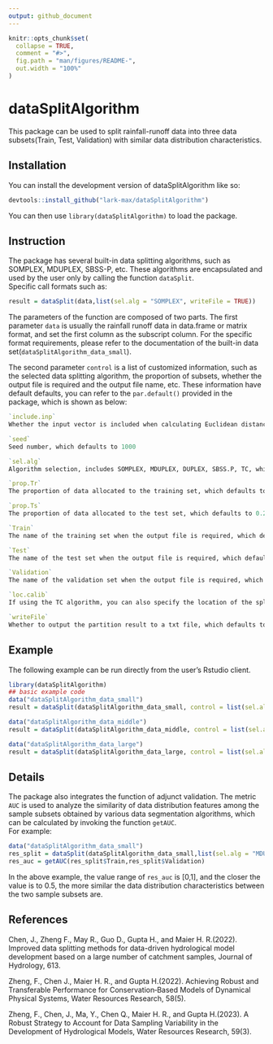 ```yaml
---
output: github_document
---
```


<!-- README.md is generated from README.Rmd. Please edit that file -->

```r
knitr::opts_chunk$set(
  collapse = TRUE,
  comment = "#>",
  fig.path = "man/figures/README-",
  out.width = "100%"
)
```

# dataSplitAlgorithm

<!-- badges: start -->
This package can be used to split rainfall-runoff data into three data
subsets(Train, Test, Validation) with similar data distribution characteristics.
<!-- badges: end -->

## Installation

You can install the development version of dataSplitAlgorithm like so:

``` r
devtools::install_github("lark-max/dataSplitAlgorithm")
```
You can then use `library(dataSplitAlgorithm)` to load the package.

## Instruction
The package has several built-in data splitting algorithms, such as SOMPLEX, MDUPLEX, SBSS-P, etc. 
These algorithms are encapsulated and used by the user only by calling the function `dataSplit`.  
Specific call formats such as:  

```r
result = dataSplit(data,list(sel.alg = "SOMPLEX", writeFile = TRUE))
```
  
The parameters of the function are composed of two parts. The first parameter `data` is usually the rainfall runoff data in data.frame or matrix format, and set the first column as the subscript column. For the specific format requirements, please refer to the documentation of the built-in data set(`dataSplitAlgorithm_data_small`).  

  
The second parameter `control` is a list of customized information, such as the selected data splitting algorithm, the proportion of subsets, whether the output file is required and the output file name, etc. These information have default defaults, you can refer to the  `par.default()` provided in the package, which is shown as below:
```r
`include.inp`	
Whether the input vector is included when calculating Euclidean distance between samples, which defaults to TRUE

`seed`	
Seed number, which defaults to 1000

`sel.alg`	
Algorithm selection, includes SOMPLEX, MDUPLEX, DUPLEX, SBSS.P, TC, which defaults to "MDUPLEX"

`prop.Tr`	
The proportion of data allocated to the training set, which defaults to 0.6

`prop.Ts`	
The proportion of data allocated to the test set, which defaults to 0.2

`Train`	
The name of the training set when the output file is required, which defaults to "Train.txt"

`Test`	
The name of the test set when the output file is required, which defaults to "Test.txt"

`Validation`	
The name of the validation set when the output file is required, which defaults to "Valid.txt"

`loc.calib`	
If using the TC algorithm, you can also specify the location of the splitting range, which defaults to c(0,0.6)

`writeFile`	
Whether to output the partition result to a txt file, which defaults to TRUE
```

## Example

The following example can be run directly from the user's Rstudio client. 

```r
library(dataSplitAlgorithm)
## basic example code
data("dataSplitAlgorithm_data_small")
result = dataSplit(dataSplitAlgorithm_data_small, control = list(sel.alg = "MDUPLEX",writeFile = FALSE))

data("dataSplitAlgorithm_data_middle")
result = dataSplit(dataSplitAlgorithm_data_middle, control = list(sel.alg = "SBSS.P",writeFile = FALSE))

data("dataSplitAlgorithm_data_large")
result = dataSplit(dataSplitAlgorithm_data_large, control = list(sel.alg = "SOMPLEX",writeFile = FALSE))
```

## Details

The package also integrates the function of adjunct validation. The metric `AUC` is used to analyze the similarity of data distribution features 
among the sample subsets obtained by various data segmentation algorithms, which can be calculated by invoking the function `getAUC`.  
For example:
``` r
data("dataSplitAlgorithm_data_small")
res_split = dataSplit(dataSplitAlgorithm_data_small,list(sel.alg = "MDUPLEX",writeFile = FALSE))
res_auc = getAUC(res_split$Train,res_split$Validation)
```  
In the above example, the value range of `res_auc` is [0,1], and the closer the value is to 0.5, the more similar the data distribution 
characteristics between the two sample subsets are.

## References

Chen, J., Zheng F., May R., Guo D., Gupta H., and Maier H. R.(2022). Improved data splitting methods for data-driven hydrological model development based on a large number of catchment samples, Journal of Hydrology, 613.

Zheng, F., Chen J., Maier H. R., and Gupta H.(2022). Achieving Robust and Transferable Performance for Conservation‐Based Models of Dynamical Physical Systems, Water Resources Research, 58(5).

Zheng, F., Chen, J., Ma, Y.,  Chen Q., Maier H. R., and Gupta H.(2023). A Robust Strategy to Account for Data Sampling Variability in the Development of Hydrological Models, Water Resources Research, 59(3).

